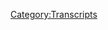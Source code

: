{{DEFAULTSORT:
    #_TRANSCRIPT_0806:Chatting with Erica Lafferty
}}{{Transcript
    | title         = [[806: Chatting with Erica Lafferty]]
    | caption       = [https://knowledgefight.libsyn.com/806-chatting-with-erica-lafferty Listen to this episode on Libsyn]
    | episodeNumber = [[806: Chatting with Erica Lafferty|806]]
    | length        = 01:22:37
}}

{{MessageBox
    | header     = Warning: Bot Generated Content
    | text       = This transcript was automatically generated by transcription software and likely contains many mistakes and misattributions. Please check the audio for definitive quotes, attribution, and context.
    | image      = N3yvass4myg91.webp
    | imagewidth = 50px
    | id         = warning
}}

{{TranscriptBlock
    | name      = Theme Song
    | timestamp = 00:00:04.000
    | text      = Red Alert. Red alert red alert. Red Alert knowledge five days. Damn, Jordan I am sweating knowledge party.com It's time to pray. I have great respect for knowledge like knowledge. I'm sick of them posing as if they're the good guys shaming me or the bad guy knowledge on Dan and Jordan knowledge fight need money
}}

{{TranscriptBlock
    | name      = Alex Jones
    | timestamp = 00:00:39.000
    | text      = Andy and Sandy are stopping Andy and Pam handy in Kansas. Andy in Kansas you're on the airplane for Tim Keller was huge fan. I love your word. Knowledge by
}}

{{TranscriptBlock
    | name      = Dan
    | timestamp = 00:00:55.000
    | text      = knowledge fight.com Hey everybody, welcome back to knowledge fight. I'm Dan. We're a couple dudes like sit around worship at the altar of saline and talk a little bit about Alex Jones.
}}

{{TranscriptBlock
    | name      = Jordan
    | timestamp = 00:01:07.000
    | text      = Oh, indeed. We are Dan Jordan. Jordanne question for you. It's up to you. brightspot today buddy. My
}}

{{TranscriptBlock
    | name      = Dan
    | timestamp = 00:01:12.000
    | text      = bright spot today is right here. I have finished the construction of this Lego set of the tall neck that's buter on the horizon zero dawn. It is quite tall.
}}

{{TranscriptBlock
    | name      = Jordan
    | timestamp = 00:01:24.000
    | text      = And it has a neck
}}

{{TranscriptBlock
    | name      = Dan
    | timestamp = 00:01:25.000
    | text      = what would you say? 15 inches like that tall. I'd say over a foot over a foot. Yeah took the better part of a couple hours. Not as long as I expected but it was such a gratifying time I had a great I had a blast making it and I'm going to get more Lego I believe you. I love many blocks
}}

{{TranscriptBlock
    | name      = Jordan
    | timestamp = 00:01:44.000
    | text      = year of the Legos.
}}

{{TranscriptBlock
    | name      = Dan
    | timestamp = 00:01:45.000
    | text      = Oh no more years. What's your bright spot George? My bright
}}

{{TranscriptBlock
    | name      = Jordan
    | timestamp = 00:01:49.000
    | text      = spot is Dan. I found or I downloaded and started playing the new Jedi survivor game
}}

{{TranscriptBlock
    | name      = Dan
    | timestamp = 00:01:56.000
    | text      = Yeah, I heard some positive reviews fantastic.
}}

{{TranscriptBlock
    | name      = Jordan
    | timestamp = 00:01:59.000
    | text      = I I've never played those souls like games before where the bosses are extra hard and you have to die a bunch to be like masochist. Yeah, it's really difficult but it's so much fun. It's it's like there have been a million Jedi games obviously
}}

{{TranscriptBlock
    | name      = Dan
    | timestamp = 00:02:13.000
    | text      = I've been burned by Star Wars licensed product sold and so I'm a little bit reluctant to
}}

{{TranscriptBlock
    | name      = Jordan
    | timestamp = 00:02:19.000
    | text      = this one has some solid you feel like a Jedi jumping around flipping slashing your shooting for stuff.
}}

{{TranscriptBlock
    | name      = Dan
    | timestamp = 00:02:26.000
    | text      = I understand there's a lights like make your own lightsaber kind of thing where people really enjoy Yep, you
}}

{{TranscriptBlock
    | name      = Jordan
    | timestamp = 00:02:33.000
    | text      = can make your own lightsaber you can customize stuff you got to you got to home to build stuff in Yeah, you got it. We got it. Yeah, I know. You gotta wait until you were on show to tell him it Yeah, I know that way you couldn't download it before we started
}}

{{TranscriptBlock
    | name      = Dan
    | timestamp = 00:02:46.000
    | text      = Oh, we got to pause the recording No, you know my you know my weak spots. If there's a school in a game or homesteading? homesteading can't resist. Yep. So let's, uh, let's, uh, further ado, yeah, we have a guest today. So let's not to annoy them further with rambling and talking. Very excited to have this person on the show, someone who we have recently started to been in contact with and we're thrilled to have Erica Lafferty. Thank you for joining us.
}}

{{TranscriptBlock
    | name      = Erica Lafferty
    | timestamp = 00:03:20.000
    | text      = Hello, hello. I'm so excited to be here with you guys.
}}

{{TranscriptBlock
    | name      = Dan
    | timestamp = 00:03:24.000
    | text      = For those who are unfamiliar, just by your name, you are a You're the daughter of the principal at Sandy Hook Elementary School, and one of the plaintiffs in the Connecticut case against Alex Jones, which is more or less how our orbits intersected. Yep.
}}

{{TranscriptBlock
    | name      = Erica Lafferty
    | timestamp = 00:03:44.000
    | text      = Absolutely. I had the the absolute privilege of being the lead plaintiff in that case.
}}

{{TranscriptBlock
    | name      = Dan
    | timestamp = 00:03:52.000
    | text      = Was that something that was negotiated dude, was there a drawing straws process or I
}}

{{TranscriptBlock
    | name      = Erica Lafferty
    | timestamp = 00:03:58.000
    | text      = mean, I I'm not gonna lie, it would have thrown hands for me to have been at the top of that. But it was just kind of like, who's up to take this beating? And, I mean, so who was like, I mean, I was sure I'm like, I'm like, I got this like, I'm feisty. I I crushed this. Yeah, yeah. Because
}}

{{TranscriptBlock
    | name      = Dan
    | timestamp = 00:04:23.000
    | text      = it is, you know, the case as it's titled it's Lafferty at all again, versus Jones and so like, you are really forefront in terms of of that. And I remember I believe it was one of the directors had a question of like, is the person first named or is there anything to the order in terms of like the like,
}}

{{TranscriptBlock
    | name      = Jordan
    | timestamp = 00:04:48.000
    | text      = did somebody abused this person more and then there's a lower ranking as it goes on, which would be a very strange system. Like ah ha, yeah.
}}

{{TranscriptBlock
    | name      = Erica Lafferty
    | timestamp = 00:04:58.000
    | text      = Crazy shit. Yeah, the hierarchy. Totally random. Yeah, it was totally random. And the the, our legal team was just kind of like, who's up to get their ass kicked, because somebody's name has to go first. And I was like, Yeah, I'm here for it.
}}

{{TranscriptBlock
    | name      = Dan
    | timestamp = 00:05:13.000
    | text      = Well, that's that is quite considerate of you, towards your your fellow plaintiffs. So to start things off on a little bit like less of a heavier note or less of a complicated note, you in our email, you'd asked for an explanation of some of our shows lingo, because we have a little bit of a Onix unaccessible. Yeah, nature to some of the terms that get thrown around there. Yeah, this could be useful for some of the newer listeners. Who don't know.
}}

{{TranscriptBlock
    | name      = Erica Lafferty
    | timestamp = 00:05:48.000
    | text      = Yeah, I have I have another one to add to my list. Today, too. Um, yeah. So I think I think like the Wanke thing, that's like, first and foremost, like that, that is how I found you. Right. And then I was called the honorary raptor Princess, which was just like, Yo, that sounds so badass. But like, please tell me what it is. And then, yeah, and then today. This this, this walk, wonderful walk, Drew L. His donation was brought to me by a giant intimidating bag of gummy worms. If there was anything behind?
}}

{{TranscriptBlock
    | name      = Dan
    | timestamp = 00:06:30.000
    | text      = Sure, sure. So to start at the top right, the walk thing is and sort of a catch all name for our listeners. It started a guess based on like our third or fourth episode or something. Alex Jones said that he's a policy wonk. And I thought it was the funniest thing I've ever heard because he doesn't know anything about policy, like the term is it but the term is used for like somebody who's a real nerd who reads like bills and like is really in the weeds. And I thought it was so funny that he called himself a policy walk. And so I just started playing the sound effect fairly repeatedly. And it took it took his name. It sure
}}

{{TranscriptBlock
    | name      = Jordan
    | timestamp = 00:07:16.000
    | text      = did for listeners.
}}

{{TranscriptBlock
    | name      = Dan
    | timestamp = 00:07:18.000
    | text      = Do you want to feel?
}}

{{TranscriptBlock
    | name      = Jordan
    | timestamp = 00:07:21.000
    | text      = Sure, um, as far as raptor princesses go, that's kind of well, we we've done these Project Camelot episodes where and we've talked about Kerry Cassidy and her cadre of space weirdos people who are conspiracy theorists, but you know, with aliens in the like, and so one of the main characters a Captain Mark Richards, he insisted that he was married to a raptor princess.
}}

{{TranscriptBlock
    | name      = Dan
    | timestamp = 00:07:53.000
    | text      = The raptors are a species of alien that he is allied with. And so yeah, he got married to the princess of the Raptor aliens. And so we have a little ceramic raptor Princess here. Oh, I love that. Someone has made some other artwork. Featuring that it's just so good. So it's just basically another little title for for folks that we bestow and I'm comfortable saying that you you qualify. You can you can be erect or Princess
}}

{{TranscriptBlock
    | name      = Jordan
    | timestamp = 00:08:29.000
    | text      = 100%.
}}

{{TranscriptBlock
    | name      = Dan
    | timestamp = 00:08:31.000
    | text      = I love that. And then the gummy worms is about Bill Ogden, the one of the lawyers in Texas. He in a deposition he was taking a deposition of Owen Shroyer and he was intentionally eating gummy worms in a really menacing way to like gesticulate just kind of like almost a threatening level of ominous Yeah, he's trying to express and so that's kind of become a little bit of a joke for folks as well.
}}

{{TranscriptBlock
    | name      = Jordan
    | timestamp = 00:09:05.000
    | text      = During the during the Boston trial. Somebody sent him a gigantic gummy worm. As a as a thank you and the end the like,
}}

{{TranscriptBlock
    | name      = Dan
    | timestamp = 00:09:16.000
    | text      = Yeah, our listeners are real cool, but also
}}

{{TranscriptBlock
    | name      = Jordan
    | timestamp = 00:09:20.000
    | text      = physical. Yeah, whimsical is a good read. Capricia
}}

{{TranscriptBlock
    | name      = Erica Lafferty
    | timestamp = 00:09:24.000
    | text      = like I love the attention to detail like I really love how they can pick up on like, the super weird shit and just like make it the best thing ever.
}}

{{TranscriptBlock
    | name      = Jordan
    | timestamp = 00:09:33.000
    | text      = Yeah, I we got lucky. Yeah,
}}

{{TranscriptBlock
    | name      = Dan
    | timestamp = 00:09:35.000
    | text      = I'm not sure exactly what we did. But a community of folks who have gathered around are so thoughtful and also into like the like exactly what you said they pick up on a little thing and play with it in the right way. That's really cool.
}}

{{TranscriptBlock
    | name      = Jordan
    | timestamp = 00:09:52.000
    | text      = And very, very generous. Which I suppose takes us to the next part. You have first off let's let's get into the GoFundMe. You have a GoFundMe campaign right now to pay for your medical bills and the like. Could you talk a little bit about your diagnosis and and how long this has been going on and where we are in the process and the like?
}}

{{TranscriptBlock
    | name      = Erica Lafferty
    | timestamp = 00:10:16.000
    | text      = Yeah, so I'm going to Okay, so I'm gonna preface this with like, I work with some walks, right? Like I work at a nonprofit that gets like real, legally, actual real policy. actual policy walks. Yeah, like walks who policy never heard the word wonky. Until I started at this job. And now they're always like, Erica, you're getting too in the weeds. And I'm like, listen, like I work with a roomful of poker players every day all day, like, do this to my brain stuff. I start talking to like, sciency just be impressed because I feel biology 97 times in my life.
}}

{{TranscriptBlock
    | name      = Jordan
    | timestamp = 00:10:52.000
    | text      = Don't worry, we will.
}}

{{TranscriptBlock
    | name      = Dan
    | timestamp = 00:10:55.000
    | text      = I can I can label you a raptor princess. But I can't do anything about those grades. Unfortunately, I don't have the power to
}}

{{TranscriptBlock
    | name      = Erica Lafferty
    | timestamp = 00:11:02.000
    | text      = my principal mother loved it. Okay, so back in 2014, I went to the eye doctor because I inherited my mom's crap vision. And I was there for like just a regular checkup and they found like this little bot behind my left eye and eye doctor like, kind of don't like that. But it's probably just scar tissue. Let's just keep an eye on it, which we did. I went into the eye doctor like, more frequently just to have it like measured in both size and location. For nine years, it stayed exactly the same. So this past December, December 22. It was literally only like 12 days, I think after like No 10 days after the 10 year anniversary of my mom's murder. Um, I go to like my routine checkup and the doctor is like, your scar tissue grew. And I'm like, How does scar tissue just randomly grow after almost a fucking decade? Right? So he's like, Yeah, you should probably go to a neurologist and I'm like, okay, never done that before. So let me like establish myself with a neurologist which if anybody's done that it's not an easy thing to do. There's long waits, whatever. So by the time so from that that initial I doctor appointment to the time I got to the neurologist, my what I thought was scar tissue was had tripled in size. Whoo. Yeah, yeah. So that's, that's some interesting scar tissue.
}}

{{TranscriptBlock
    | name      = Dan
    | timestamp = 00:12:30.000
    | text      = If that were scar tissue real this would be an issue for Dr. House. This would be a medical marvel, correct?
}}

{{TranscriptBlock
    | name      = Erica Lafferty
    | timestamp = 00:12:37.000
    | text      = Yeah. Right. And like the cane and the abuse of opiates and all that good stuff.
}}

{{TranscriptBlock
    | name      = Jordan
    | timestamp = 00:12:42.000
    | text      = Sure. Looks like you're using that eye too much. Try. Try an eyepatch.
}}

{{TranscriptBlock
    | name      = Erica Lafferty
    | timestamp = 00:12:48.000
    | text      = Oh my god, I have the best eye patches. There's like pretzels and bananas and stuff on seashell. Oh my god. It's so cool.
}}

{{TranscriptBlock
    | name      = Dan
    | timestamp = 00:12:57.000
    | text      = I've been trying to work in VLC reference somewhere because of the left eye aspect right. We've
}}

{{TranscriptBlock
    | name      = Jordan
    | timestamp = 00:13:02.000
    | text      = been. We've been going for so long. Both of us figure it out during furtive glances. Is she going to light her house on fire? What's that was
}}

{{TranscriptBlock
    | name      = Dan
    | timestamp = 00:13:10.000
    | text      = Andre risings house
}}

{{TranscriptBlock
    | name      = Erica Lafferty
    | timestamp = 00:13:15.000
    | text      = so the neurologists are my dogs or cats Roxy she's an apple. So methodologists neurologist like
}}

{{TranscriptBlock
    | name      = Dan
    | timestamp = 00:13:22.000
    | text      = unfortunately, you're now going to get a bunch of fan art
}}

{{TranscriptBlock
    | name      = Erica Lafferty
    | timestamp = 00:13:29.000
    | text      = noxious so I am not going to religious office and I'm not a doctor was like, Yeah, I'm not really comfortable with like letting you here and not like setting up an appointment at a different doctor. And that's what she said a different doctor. And I'm like, what kind of different doctor do I need to go for? If it's not a doctor for some concern with my eyes near my brain and you don't want me to imagine you don't want me to see a brain doctor. But she hadn't said oncologist. A different doctor. Right? So she's on the phone in. Like she runs out gets her cell phone uses her actual cell phone in the room with me to make an appointment with an oncologist and was like, Okay, you're, uh You need to leave here to this oncology office to have a biopsy like today
}}

{{TranscriptBlock
    | name      = Dan
    | timestamp = 00:14:19.000
    | text      = well cool. Yeah, you love it when
}}

{{TranscriptBlock
    | name      = Jordan
    | timestamp = 00:14:23.000
    | text      = shit Yeah,
}}

{{TranscriptBlock
    | name      = Erica Lafferty
    | timestamp = 00:14:25.000
    | text      = right like if there if there's not a reason to be terrified in that like I don't know what on earth to be scared of. So I go and they do the biopsy they like they do giant to beating up my nose like little like grabbing laser thing and like, rip out part of this massive tumor free bolting in my fucking forehead. And they're like, alright, I'll have fun waiting three weeks for virzal like, oh my god, you're so annoying rock. Sorry, guys. No, no,
}}

{{TranscriptBlock
    | name      = Jordan
    | timestamp = 00:14:58.000
    | text      = it's great. This This cuts up the seriousness of the story quite well. henshin break it. Yeah, totally. Yeah, this dog is killing it. Right Roxy, he's
}}

{{TranscriptBlock
    | name      = Dan
    | timestamp = 00:15:06.000
    | text      = got timing.
}}

{{TranscriptBlock
    | name      = Erica Lafferty
    | timestamp = 00:15:09.000
    | text      = And she's, she's like, there's no reason for her to be acting like that. She takes Prozac every single day. So you want her to be quiet? And I'll tell you how to do. So the, thankfully the results, three weeks, right, it was only like four days before they call me and they're like, Yeah, that's primarily orbital tumor. And we're, we're calling it page two linfoot, like B cell lymphoma. And I'm like, Cool. What does that mean? And they were like, you have you have cancer. Right? And not good cancer. And I'm
}}

{{TranscriptBlock
    | name      = Dan
    | timestamp = 00:15:45.000
    | text      = generally GE I want to start on stage one. You know, like, I feel like if you're gonna get that diagnosis, stage, yeah, that's, that's always the probably tough news to swallow.
}}

{{TranscriptBlock
    | name      = Erica Lafferty
    | timestamp = 00:16:00.000
    | text      = So I'm gonna, I'm gonna try to do something about the dog. So we're gonna go for a little adventure around my house. Okay. So, um, so, yeah, so that was like one of the viruses that they did that day. They also did biopsies on my lymph cells in my neck. And those results came a bit Matsuda actually pretty mommy.
}}

{{TranscriptBlock
    | name      = Dan
    | timestamp = 00:16:27.000
    | text      = I'm judging their home decor. i After labeling Mark Bankston the tapestry King? Yeah, I have now very
}}

{{TranscriptBlock
    | name      = Erica Lafferty
    | timestamp = 00:16:35.000
    | text      = good. Yeah, I mean, I have like, cows on my walls, and like all crazy stuff going on here. Um, okay, so the limp Node via proxies came back about two weeks later, and those were significant masses. They were called and I'm like, okay, but they were a stage zero cancer. So, with it being two weeks, in between the two diagnosis, days, right, we kind of had like this plan happening for how we were going to treat the orbital tumor. And the properties of my orbital tumor were very, very similar to that of a thyroid cancer, which is why they chose to do a radioactive iodine treatment, versus like targeted radio, or radiation, sorry. So when I find out that I have like the stage zero lymph node masses, they were like, alright, we're also going to add chemo to this, like treatment plan. And I'm like, Just awesome. At the same time. They're like, yeah, yeah, like they're gonna run concurrently. And I'm like, okay. Oh, yeah, sure. Let's just, yeah, let's pile that on. And I'm like, does that mean like, I have to come here every day? And you're like, No, no, you can take a chemo pill. Right? And it's the best thing for for you specifically, because like my grandfather had this thing called Rambo cytopenia, which is like the form of leukemia and like, I'm predisposed to, like, have all of this like horrible shit. That happened to my body. So I'm lucky, right? And I get to take these chemo pills every single day for five weeks. Very lucky. Yeah, I mean, I'm, I'm psyched about it,
}}

{{TranscriptBlock
    | name      = Dan
    | timestamp = 00:18:24.000
    | text      = right, of course, the alternative, like course, you know, 50 years ago, or whatever, all
}}

{{TranscriptBlock
    | name      = Erica Lafferty
    | timestamp = 00:18:30.000
    | text      = of this like, right? Like, and I'm doing this, like during the radioactive iodine treatment and like that, like, basically you go and you tag took three pills, and I sat there. And then he did a little scan to make sure that like, the radioactive iodine, like, activated or whatever. And then I came home and I went directly into isolation for a week and a half.
}}

{{TranscriptBlock
    | name      = Dan
    | timestamp = 00:18:49.000
    | text      = Well, we've had a lot of practice with that. Yeah. In the last few years, yeah.
}}

{{TranscriptBlock
    | name      = Erica Lafferty
    | timestamp = 00:18:54.000
    | text      = And like, right, and like, that's how I had to explain to my stepkids. Like I, even when I'm, like, not locked in the room anymore. We're gonna practice social distancing. And they're like, we know how to do that. And I'm like, Okay, thank you. So good.
}}

{{TranscriptBlock
    | name      = Dan
    | timestamp = 00:19:08.000
    | text      = But a bummer. Yeah. Incredible Hulk COVID
}}

{{TranscriptBlock
    | name      = Jordan
    | timestamp = 00:19:16.000
    | text      = were used to lock down is not the chant that you want.
}}

{{TranscriptBlock
    | name      = Erica Lafferty
    | timestamp = 00:19:21.000
    | text      = Right, right. And they're just like, yeah, like, we know how to social distance. And we practice this at school. And, you know, isolation is no big and we talked to on FaceTime we did that with our teachers for a year and I'm just like, what the bug these poor children in seven years of life had should not have had to go through this much. But anyway. So fast forward from the like, Oh, you have the stage zero cancer to when I'm like, talking to a social worker and a healthcare advocate and my oncology team and right like this is the type of drug that you're going to be on and by By the way, if your insurance doesn't cover it, they're saying that it's not necessary
}}

{{TranscriptBlock
    | name      = Jordan
    | timestamp = 00:20:05.000
    | text      = right right. That's that's the thing. What what what
}}

{{TranscriptBlock
    | name      = Dan
    | timestamp = 00:20:10.000
    | text      = I thought that's why you're supposed to have insurance
}}

{{TranscriptBlock
    | name      = Jordan
    | timestamp = 00:20:12.000
    | text      = I didn't I remember spending most of my life being told that if I don't have insurance then a catastrophic health problem will right wipe me out. Now, if I understand correctly, it doesn't fucking matter.
}}

{{TranscriptBlock
    | name      = Erica Lafferty
    | timestamp = 00:20:27.000
    | text      = It does not fucking matter. It does not like, right and like I work I work like in the Violence Intervention space. Right. And I you know, there there was a couple years that I was like married to like the world's biggest apple. And I got to a point that like I needed to get like restraining orders and this kind of stuff and like it was real shit thing to go through. The like, I'm looking at this insurance thing. Like I'm looking at our domestic violence laws like the cops were straight up like No, there's not anything we can do until he hurts you. Sorry, we're not going to cover your chemo until you're literally on your deathbed.
}}

{{TranscriptBlock
    | name      = Dan
    | timestamp = 00:21:02.000
    | text      = Yeah, like did Is there a delineation point for when the insurance is like Okay, now this is necessary like
}}

{{TranscriptBlock
    | name      = Erica Lafferty
    | timestamp = 00:21:11.000
    | text      = I maybe when it's like actual like, take over.
}}

{{TranscriptBlock
    | name      = Jordan
    | timestamp = 00:21:15.000
    | text      = Appears bleeding from your nose. I think we can cover it now. I can see drips of blood falling from your nose into your mouth. Yeah,
}}

{{TranscriptBlock
    | name      = Erica Lafferty
    | timestamp = 00:21:25.000
    | text      = correct. Yeah, yeah. Like yeah, I don't know. Like you're you're turning like a certain shade of yellow that like we have like on our colors.
}}

{{TranscriptBlock
    | name      = Jordan
    | timestamp = 00:21:34.000
    | text      = Yellow that's the good yellow. Oh, that's the stuff you don't want that greenish tint. That's we don't know. No,
}}

{{TranscriptBlock
    | name      = Erica Lafferty
    | timestamp = 00:21:39.000
    | text      = no, it's that real? Like, like jaundice? Yeah.
}}

{{TranscriptBlock
    | name      = Dan
    | timestamp = 00:21:43.000
    | text      = Yeah, it does seem a bit terrifying that an insurance like an actual insurance policy would treat like, you know, something like stage two cancer the same as like a cosmetic period when
}}

{{TranscriptBlock
    | name      = Jordan
    | timestamp = 00:21:59.000
    | text      = they when the word cancer shows up. They should be like, fine, we cover it. That feels obvious to me. Right?
}}

{{TranscriptBlock
    | name      = Erica Lafferty
    | timestamp = 00:22:05.000
    | text      = So that's like when I like started looking through my policy. I'm like, I can go have like, like, what are the what's that surgery like? The lap band surgery and they would cover like a weight loss. Surgery. Not my fucking cancer.
}}

{{TranscriptBlock
    | name      = Dan
    | timestamp = 00:22:21.000
    | text      = I keep hearing about the BBL Yeah, keep hearing people reference that. Never heard of it. The Brazilian Butt Lift.
}}

{{TranscriptBlock
    | name      = Jordan
    | timestamp = 00:22:28.000
    | text      = What is that what it's called? All right now we're talking I keep
}}

{{TranscriptBlock
    | name      = Dan
    | timestamp = 00:22:32.000
    | text      = I keep seeing Tweets. Like celebrities are doing bbls.
}}

{{TranscriptBlock
    | name      = Jordan
    | timestamp = 00:22:38.000
    | text      = Are you following? I'm following. This is a mess. We're learning so much about you.
}}

{{TranscriptBlock
    | name      = Erica Lafferty
    | timestamp = 00:22:44.000
    | text      = Oh my god. Twitter's the worst. That's a straight up dumpster fire you
}}

{{TranscriptBlock
    | name      = Dan
    | timestamp = 00:22:48.000
    | text      = on Musk is making me learn about bbls. I don't know what's going on. That
}}

{{TranscriptBlock
    | name      = Jordan
    | timestamp = 00:22:51.000
    | text      = is an interesting choice for the man. I accept it. Oh,
}}

{{TranscriptBlock
    | name      = Dan
    | timestamp = 00:22:55.000
    | text      = that's a that's almost feels cruel. Um, the way that is designed?
}}

{{TranscriptBlock
    | name      = Jordan
    | timestamp = 00:23:02.000
    | text      = Yeah. What's your insurance company? Can we be mad at them? Is it Blue Cross Blue Shield?
}}

{{TranscriptBlock
    | name      = Erica Lafferty
    | timestamp = 00:23:09.000
    | text      = Oh, not but I'm not saying that it is. Okay.
}}

{{TranscriptBlock
    | name      = Dan
    | timestamp = 00:23:14.000
    | text      = To Jordan's a shit stirrer. Listen,
}}

{{TranscriptBlock
    | name      = Jordan
    | timestamp = 00:23:16.000
    | text      = when it comes to insurance companies, I will drink their blood. I don't give a shit.
}}

{{TranscriptBlock
    | name      = Erica Lafferty
    | timestamp = 00:23:22.000
    | text      = Yeah, so I mean, right. So like, I think I think like having cancer that like, may or may not kill me before my 38th birthday. has taught me a couple of things. Right? Like one. Alright, so let's be fair, like on December 14, right, like my mom 2012 My mom was murdered. Very shortly after that, I realized like, share your you're born to advocate right. My cancer diagnosis definitely taught me that I'm just about done on guns. And I know what's coming next.
}}

{{TranscriptBlock
    | name      = Dan
    | timestamp = 00:24:00.000
    | text      = The the personal journeys, leads leads a bit of the advocacy that and I think that obvious I mean, I
}}

{{TranscriptBlock
    | name      = Erica Lafferty
    | timestamp = 00:24:09.000
    | text      = am I'm a walking fucking billboard for America's policy failed.
}}

{{TranscriptBlock
    | name      = Jordan
    | timestamp = 00:24:13.000
    | text      = Yeah,
}}

{{TranscriptBlock
    | name      = Dan
    | timestamp = 00:24:13.000
    | text      = it does seem that way. Yep. And a lot of the times I think a lot of these issues, people have a difficult time grasping a lot of the a lot of them until they either happened to you or someone you love. It becomes a lot more clear. And I think that maybe some of that is a difficult hurdle that we need to somehow figure out how to work into the way we have these conversations.
}}

{{TranscriptBlock
    | name      = Jordan
    | timestamp = 00:24:42.000
    | text      = Yeah, it's very it's very difficult not to force on to focus on you know, just like what the fuck fucking what what Jesus fucking Christ. I can't believe that anyone would allow this fucking shit to happen. What do we what did we fuck you know? Like that's it. Insane it's insane. Yeah, that,
}}

{{TranscriptBlock
    | name      = Erica Lafferty
    | timestamp = 00:25:02.000
    | text      = that scream from the rooftops you're rotating. Like, it's like
}}

{{TranscriptBlock
    | name      = Dan
    | timestamp = 00:25:06.000
    | text      = a life or death version of that Seinfeld episode with the reservation keepers. Oh yeah, that's why I have the reservation. Yeah, we don't have Yeah. Yeah, it's very frustrating to be insured about things.
}}

{{TranscriptBlock
    | name      = Erica Lafferty
    | timestamp = 00:25:20.000
    | text      = But like you filed your taxes and like you can get fined if you don't have insurance. Why does the employee have insurance when they're like, you're gonna be lucky to walk away? Only paying $100,000 out of pocket? $100,000 Like, that's more than I'm making here. I work for a fucking nonprofit. Yeah. Like, my job pays my bill. But it doesn't pay $100,000 in medical bills, like I'm gonna be in debt for the rest of my life because I had the audacity to get cancer. Well,
}}

{{TranscriptBlock
    | name      = Dan
    | timestamp = 00:25:49.000
    | text      = I mean, that is on you.
}}

{{TranscriptBlock
    | name      = Jordan
    | timestamp = 00:25:50.000
    | text      = Yeah. At your age. How could you? How could you really sucked
}}

{{TranscriptBlock
    | name      = Erica Lafferty
    | timestamp = 00:25:55.000
    | text      = up? I really fucked up.
}}

{{TranscriptBlock
    | name      = Dan
    | timestamp = 00:25:59.000
    | text      = Yeah, that's that kind of reality that like you can have insurance and still walk away with $100,000 in medical debt for it just I don't know. Yes. Want to shake things like an etch a sketch? They just got to figure out like, because there is a better way. I mean, bad. Boy, it seems like a system that we have, there's no reason to be married to it. You know,
}}

{{TranscriptBlock
    | name      = Jordan
    | timestamp = 00:26:22.000
    | text      = any, any child could look at me like, oh, no, absolutely not. Shake it. Shake it over and start again. Yeah, start from scratch.
}}

{{TranscriptBlock
    | name      = Dan
    | timestamp = 00:26:30.000
    | text      = I'm realizing as I'm talking that your response is just constantly fucking pocket pocket. This is no good. Those are the two voices
}}

{{TranscriptBlock
    | name      = Jordan
    | timestamp = 00:26:40.000
    | text      = Well, of that of that activism and, and the like, I suppose now is a good time to get into the trial. You
}}

{{TranscriptBlock
    | name      = Dan
    | timestamp = 00:26:49.000
    | text      = well, the we'll also on that note, on on some level. I mean, if you're looking for some kind of a bright spot, or some silver lining, like, at least this didn't happen during COVID, like the worst part of COVID. And it didn't happen during the meat of the trial, like that. I can't imagine, like having to go through all the things that you've had to go through. I can't imagine that on its own. But then if you compounded all of that, that would be I can't imagine I hadn't
}}

{{TranscriptBlock
    | name      = Erica Lafferty
    | timestamp = 00:27:21.000
    | text      = like I had a solid two months before. For the like before the cancer after the trial. I mean, I did have to like, you know, motion that like pesky little 10 year anniversary of Sandy Hook. But like, I had a solid two months to like, completely get my life and shit back together. After the trial. Yeah. Oh,
}}

{{TranscriptBlock
    | name      = Dan
    | timestamp = 00:27:42.000
    | text      = yeah. That is small mercy. Yeah, it was from the universe. Yeah.
}}

{{TranscriptBlock
    | name      = Jordan
    | timestamp = 00:27:46.000
    | text      = I mean, could you could you talk a little bit about your experience there like on a viewer at the you were at the trial, right.
}}

{{TranscriptBlock
    | name      = Erica Lafferty
    | timestamp = 00:27:54.000
    | text      = Yeah, I missed one day. I did miss one day. Yeah. I, I had no idea what to expect, right. So like, we didn't, all the families, like met a couple blocks down and then we would walk to the courthouse together every morning. And it was like, I don't know, like picture like the fucking Oscars, right. And like, there's gates, and just media and it's like, you're, you're walking the red carpet of death. into like, go deal with this shit, right. And as soon as you got like, a block away, like, you just hear that like, click, click, click, click, click click of the camera, which like, is so fucking trigger thing? Because we had to deal with that so much in the immediate aftermath of the shooting. Like, how is the click of a camera going to trigger my fucking PTSD? But it does.
}}

{{TranscriptBlock
    | name      = Jordan
    | timestamp = 00:28:57.000
    | text      = Oh, no, it makes perfect sense.
}}

{{TranscriptBlock
    | name      = Dan
    | timestamp = 00:28:58.000
    | text      = Yeah. And just even the like, inordinate amount of attention probably like is in some way. Comfortable. It's interesting to me the way you're describing this, because we mentioned we were at the trial in Austin, and it was absolutely not like that dead. Like, well, maybe not totally, but definitely didn't have the, you know, lots of clicking cameras. And, you know, it was pretty,
}}

{{TranscriptBlock
    | name      = Jordan
    | timestamp = 00:29:25.000
    | text      = I mean, I to a certain extent, I have a hard time not thinking that some of the fact that the Austin trial became so you know, public, it became so famously famous for like, SARS, it amped your
}}

{{TranscriptBlock
    | name      = Dan
    | timestamp = 00:29:43.000
    | text      = media, attention, text message, Ruby. Oh,
}}

{{TranscriptBlock
    | name      = Jordan
    | timestamp = 00:29:46.000
    | text      = totally. Yeah, all of the all of the big high drama moments almost certainly lead to increase IV of media attention, because they're thinking, Oh, well, we're gonna get the same fireworks from Connecticut. So sorry, bye. He's
}}

{{TranscriptBlock
    | name      = Erica Lafferty
    | timestamp = 00:30:02.000
    | text      = definitely all your fault. Yeah, but like also like, right, we're like, we're in Connecticut. We're This is like the Sandy Hook community. You know, there are not many people, you know, above a certain age that are like, go no, I have no idea where I was like at the time that seedheads like 911, right, like, this was the 911 of gun violence. But yeah, just like the walking in was intense, right? Like, I started, like I had missed one day. I think it was like the first Thursday, I wasn't there. And the only day no matter how we like, staggered or tried to walk not as a group where we walked in, like, not with our husbands or, you know, the families which tried to trick people. The only day I didn't get completely smoked with reporters is the day I caught 18 inches off my hair. Well, you learn looking at me, and I was like, I wish I was like, I remember thinking like, oh, I should like shaved my head for like the day of the verdict. Right? So like, they won't notice me right now. I'm like, oh, fuck, I have cancer, I'm probably gonna have to shave my head. You could
}}

{{TranscriptBlock
    | name      = Dan
    | timestamp = 00:31:10.000
    | text      = have gotten some practice with wigs. Yeah, you could have had all kinds of different ways. You know,
}}

{{TranscriptBlock
    | name      = Jordan
    | timestamp = 00:31:15.000
    | text      = like to go with the Groucho Marx glasses. Yeah, that would have worked missed
}}

{{TranscriptBlock
    | name      = Dan
    | timestamp = 00:31:19.000
    | text      = opportunities.
}}

{{TranscriptBlock
    | name      = Erica Lafferty
    | timestamp = 00:31:24.000
    | text      = I mean, actually, like being in a courtroom was wild. Like, I never paid attention this fucking guy, right? Like, I knew he was like, some crazy fucking lunatic. And I knew that I was being threatened and stalked and harassed. And, you know, like, literally tortured in my daily life because of him. But like, couldn't tell you anything about him never went to like, I went to his website, I think one time, the first time I like, connected the name Alex Jones to the show. And I was on the website for like, 13 seconds before I was like, Yeah, fuck that. Nothing about him. You know? I mean, that was that was enough for like seven life. Yeah, it was number seven lifetime you spend 30. Learned about?
}}

{{TranscriptBlock
    | name      = Erica Lafferty
    | timestamp = 00:32:16.000
    | text      = Like, the things that I learned about him during this trial, I'm like, How can anyone who gives me a bucket seriously?
}}

{{TranscriptBlock
    | name      = Dan
    | timestamp = 00:32:22.000
    | text      = Yeah, it's hard to believe. Yeah. Frogs gay.
}}

{{TranscriptBlock
    | name      = Jordan
    | timestamp = 00:32:26.000
    | text      = It is a little bit weird for us. Whenever we talk to people outside of our world, where they go, how could anybody believe it? And we're already so far past that we're like, Ah, you're never going to convince people not to believe it. Like, we're already on the other side of that you can't fix these people.
}}

{{TranscriptBlock
    | name      = Dan
    | timestamp = 00:32:43.000
    | text      = Slight nihilism about this information. But yeah, it's it's it's tough once it has an emotional appeal to people to to really grasp the ways that things don't make sense, unfortunately.
}}

{{TranscriptBlock
    | name      = Erica Lafferty
    | timestamp = 00:32:58.000
    | text      = Yeah. Wild for sure.
}}

{{TranscriptBlock
    | name      = Dan
    | timestamp = 00:33:02.000
    | text      = Must one thing, I think, must have been like, really nice. Or at least, like, it's something that came through, I felt with watching the trial, as we did watch the live streams. It seemed like there was like a real great solidarity among the plaintiffs. And that probably had to make all of that a little bit easier to bear. I would assume
}}

{{TranscriptBlock
    | name      = Erica Lafferty
    | timestamp = 00:33:27.000
    | text      = I would not have gotten through those weeks without the other families. You know, like my husband, or my sister would say, like, you know, we really don't want you to go to court alone. And I'm like, How the hell am I alone? Like, I'm never alone, when I'm with the families, like, I'm with my other family, you know what I mean? Like, yeah, I never want to even if it was just me walking in, felt alone, you know, there was always a hand hold, or somebody passing me tissues, or Jolly Ranchers, or, you know, sneaking me a bottle of water. It was, it was it was really the bright spot of the trial, right? Like, we've all been so isolated, and so tortured in our own forms of torture for so many years, that like, we really lost that connection if it ever existed. And this really got the opera gave us the opportunity to like, catch up and get to know what's going on with each other's lives and see, you know, the types of work that we've been doing and like a, you know, like, I don't know, it's like a
}}

{{TranscriptBlock
    | name      = Dan
    | timestamp = 00:34:34.000
    | text      = tragic climbing reunion.
}}

{{TranscriptBlock
    | name      = Erica Lafferty
    | timestamp = 00:34:38.000
    | text      = Yeah, yeah. You know, and like listening to the testimony of the other plaintiffs, like I learned so much about my mom. I learned so much about like, my own story that like I had blocked out but like the parts of their story that they were telling, filled in gaps that I've been trying to fill For over a decade and I'm like, Oh my god. So that's how it happened. Oh my god, you were the guy that I, you know, handed the thing to on that random, like it just connected so many pieces in Yeah. And it was it was really surreal.
}}

{{TranscriptBlock
    | name      = Jordan
    | timestamp = 00:35:16.000
    | text      = Yeah. Was there was there a pretty significant catharsis that came along with like, at the end of that trial whenever everybody's there after the verdict like did that culminate into something that all of you like, celebrate a huge or was it more like a somber like, Finally we're done with this or
}}

{{TranscriptBlock
    | name      = Erica Lafferty
    | timestamp = 00:35:37.000
    | text      = I'm um, I mean right after the the verdicts were read, we walked out of the courthouse and it was just like we are we are doing this and we're doing this together, we all waited like in the lobby, we walked out at once. And then there was like that little press conference, everybody had the opportunity to speak and we were just like, so together in that moment, um, you know, and, and I feel so much more supported. And were supported in what's going on in my life currently, as far as like my medical issues and all of that. So many of the families that I went through the trial with are contacting me on a near daily basis. And had that trial not happened, had I not been on that plaintiff list with these families. Like, I wouldn't have that support from these people who literally mean the world to me.
}}

{{TranscriptBlock
    | name      = Dan
    | timestamp = 00:36:33.000
    | text      = That's, that's, that's really great. Yeah, you know, that, I mean, awful circumstances. But that's, that's so great. You know, I was thinking to that, like, that probably, it was such a large part of that comes from you all sharing such a unique kind of trauma, you know, a unique experience. That is, you know, what is underlying the, the lawsuit itself of, you know, the denial of your loved one's existence, and, and that, that it's, you know, that's something that a lot of people probably have no idea what that experience is like, but they do. And then I was thinking about it a little more. And there are other people though, too, you know, it's, it's kind of scary to think about that there are other folks outside of even just to share loved ones of people who were killed at Sandy Hook, you know, who have had that experience as well. That's, man.
}}

{{TranscriptBlock
    | name      = Jordan
    | timestamp = 00:37:28.000
    | text      = Yeah. I mean, the only thing, obviously, worse than any of that is having to experience it alone. So it is. Yeah, I can't I can't imagine that concept. But
}}

{{TranscriptBlock
    | name      = Erica Lafferty
    | timestamp = 00:37:39.000
    | text      = yeah, I mean, there's been so many times that, you know, myself or one of the other plaintiffs would just be like, this isn't a money thing. For us, it's never been a money thing for us. This is to ensure that we are doing everything we can possibly fucking think of, to prevent other families of mass tragedy, from having to deal with the fucking torture that we have for the past decade. And I would do it again, in a heartbeat. As much as it hurt as much as I had to put out there for the world and literally, like, expose the worst things that have ever happened to me. I would I would, I would do it again.
}}

{{TranscriptBlock
    | name      = Dan
    | timestamp = 00:38:21.000
    | text      = That's, that's very, very brave.
}}

{{TranscriptBlock
    | name      = Jordan
    | timestamp = 00:38:24.000
    | text      = In the sense, then, do you feel like the Do you feel like you're you're done with this whole chapter, this whole Alex Jones thing? All of this noise? You You finished it? I know. You're shaking your head? Oh, no, that looks very much kind of knew the answer to that question beforehand. But you know, Hope springs eternal. Well,
}}

{{TranscriptBlock
    | name      = Dan
    | timestamp = 00:38:48.000
    | text      = you're a creditor now. Yeah.
}}

{{TranscriptBlock
    | name      = Jordan
    | timestamp = 00:38:51.000
    | text      = Well, that's the
}}

{{TranscriptBlock
    | name      = Dan
    | timestamp = 00:38:52.000
    | text      = Yeah. Bankruptcy. Yeah.
}}

{{TranscriptBlock
    | name      = Erica Lafferty
    | timestamp = 00:38:54.000
    | text      = So there's there's that
}}

{{TranscriptBlock
    | name      = Jordan
    | timestamp = 00:38:56.000
    | text      = Yeah, I mean, I met not more than that many meeting that but like, you know, psychologically, this experience of, do you feel like you want? That's more I think, what I'm what I'm asking. That face doesn't say yes, either. That's what No. So
}}

{{TranscriptBlock
    | name      = Erica Lafferty
    | timestamp = 00:39:13.000
    | text      = like, like, I look like this. This is a multifaceted thing for me, right? So Alex Jones will forever be in my life. He has imprinted the worst of the world into my brain and shown me the true depths of hell that exists on this earth. And he will be forever part of my story because of the horrible actions that he took after my mother was gunned down in the halls of an elementary school, right. He was found liable for all of the horrible shit lies that he spread. I was able to have my day in court. are in holding accountable for those lies. But that's not going to be the end of Alex Jones. He is no he's, he's a fucking monster. And he's not going to stop. Yeah.
}}

{{TranscriptBlock
    | name      = Dan
    | timestamp = 00:40:16.000
    | text      = Jordan has stressed over and over and over again. There is no stop.
}}

{{TranscriptBlock
    | name      = Erica Lafferty
    | timestamp = 00:40:22.000
    | text      = And it says cult following, right. So like, even if Alex Jones never said Eric Lafferty again, it doesn't matter because he's already put it in the brains of God only knows how many humans right like when they were breaking down the impressions during the trial. I was just like, no fucking wonder I'm agoraphobic.
}}

{{TranscriptBlock
    | name      = Jordan
    | timestamp = 00:40:44.000
    | text      = Right. I didn't know the true scale of how many people were an asshole to me.
}}

{{TranscriptBlock
    | name      = Erica Lafferty
    | timestamp = 00:40:50.000
    | text      = Yeah. There are that many fucking apples in the world. Yeah. And it's like, okay, well, like. And that was like, so like, like, almost like, satisfying to me. Like, I am not crazy in the fact that I'm terrified to walk into a grocery store. I am not crazy, but I've moved five times since the shooting. I am not crazy that I travel under an alias. I am not crazy that I leased cars, so that I don't have to have taxes owed and my fucking name. publishing my address like like they could be it could be anyone anywhere. And you like I never know when like seeing that like true scale. Was really fucking validating. Yeah, but also pretty fucking scary. Yeah. Yeah. Because people in the world think like I'm talking last thing.
}}

{{TranscriptBlock
    | name      = Dan
    | timestamp = 00:41:44.000
    | text      = Yeah. And it's not just that they think that you're lying. It's that by the nature of the lie. You are like running a con on the country in order to facilitate like a one world order takeover. Like, essentially it's the accusation of the lie is so much more severe than just like you're lying to people. Yeah, it's
}}

{{TranscriptBlock
    | name      = Jordan
    | timestamp = 00:42:09.000
    | text      = not it's not just that oh, they that battle like says oh, this is something that's not true. It's that something that's not true is part of you are a murderer cults. Yeah, you're an agent? No, yeah, you are, you are part of the group killing the entire world. Yeah. So that justification allows people to indulge in the absurd amount of abuse they've spewed at you. Over the past. And
}}

{{TranscriptBlock
    | name      = Erica Lafferty
    | timestamp = 00:42:38.000
    | text      = it's crazy. Like, right, like, there are people who I went to high school with that have straight up questioned whether or not my mom was killed. And I'm like, you fucking know my mom.
}}

{{TranscriptBlock
    | name      = Dan
    | timestamp = 00:42:51.000
    | text      = Yeah, that's,
}}

{{TranscriptBlock
    | name      = Jordan
    | timestamp = 00:42:54.000
    | text      = you know, that's that's one of those, though, that you're like, Oh, the human brain is just fucked up bubble. You know, you can really just get in somebody's brain and change things in a way that I don't think any of us are really kind of prepared to deal with the the truth of that.
}}

{{TranscriptBlock
    | name      = Dan
    | timestamp = 00:43:10.000
    | text      = And I think a lot of people miss understand the idea of like, if there's smoke, there's fire, kind of like, if 100 People are talking about there's a must be something to it. Yeah. You know, I think I think people can get twisted on that a little bit.
}}

{{TranscriptBlock
    | name      = Jordan
    | timestamp = 00:43:25.000
    | text      = Yeah, there's something to be said for group thing.
}}

{{TranscriptBlock
    | name      = Erica Lafferty
    | timestamp = 00:43:27.000
    | text      = Yeah, it was just it was a wild, wild wild experience. And like the day the one day the man had the balls to walk into the courtroom. Yeah. Like, I made damn sure that I was like, on the defendants side and like the bench and there was idea of his two like giant security guards that were paid like 80 grand to be there. I gave them like, like, six inches of space to share, right? And I'm just like, Huh, you know, and then like, he gets up and he testifies and Matty's all like, you know, being badass Chris, Maddie and Jones is like, you know, smack in the head veins and neck veins and like, all right. And Chris, like he wouldn't, he would slam something down on Jones and then turn around and look at our families and just smirk, like, I wish the livestream showed that like, he'd be
}}

{{TranscriptBlock
    | name      = Dan
    | timestamp = 00:44:27.000
    | text      = a little bit I think, I think there was a little smirk. You could, you could ascertain if not visually, yeah,
}}

{{TranscriptBlock
    | name      = Jordan
    | timestamp = 00:44:32.000
    | text      = generally, he was very calm and even keeled. But there was there was definitely times when you're like, Yeah, see, here's
}}

{{TranscriptBlock
    | name      = Dan
    | timestamp = 00:44:39.000
    | text      = the difference between you and Erica Jordan is that she bullied these security guards, whereas you refuse to sit next to them because you were scared? No,
}}

{{TranscriptBlock
    | name      = Jordan
    | timestamp = 00:44:49.000
    | text      = ah, I invited them to sit next to me and then got very scared sweat. i Okay, so the store what happened was I was in the court. I was seated at the very back pew to avoid bringing attention to my useless self.
}}

{{TranscriptBlock
    | name      = Dan
    | timestamp = 00:45:08.000
    | text      = Well, and Mark banks said there was only one seat for one of us up front. I took press. So I
}}

{{TranscriptBlock
    | name      = Jordan
    | timestamp = 00:45:15.000
    | text      = had to I had to sit at the back and his his security guards came over. And they stood right next to me. And I turned and I was like, Oh, you guys are those guys? You want to sit right next to me. And then I realized that that was a terrible idea. Because they immediately moved away and then they split. They dispersed around the room and then just started staring back at me at regular intervals. So I got so nervous that I started to sweat through my entire shirt. All the way down. Oh, all the way down.
}}

{{TranscriptBlock
    | name      = Dan
    | timestamp = 00:45:46.000
    | text      = There's a heavily marked Yeah. With about four inch pit sweats. Yeah.
}}

{{TranscriptBlock
    | name      = Jordan
    | timestamp = 00:45:53.000
    | text      = Oh. The expert, the expert witness on journalism made fun of me that
}}

{{TranscriptBlock
    | name      = Jordan
    | timestamp = 00:46:05.000
    | text      = it was a day.
}}

{{TranscriptBlock
    | name      = Erica Lafferty
    | timestamp = 00:46:07.000
    | text      = Day or the whole day. It was a whole Yeah, no, but I was just like, I was like, Yeah, I hear you. buggin 250 pound man, you get this six inches to share. And then I kept like, scooting closer. And then like Jones gets off the stand. Jones gets off the stand. And they're all like with their little, like, earpieces and they're like, We gotta go. We gotta rush him out of the courtroom. And I'm like, I'm sorry. Do you think that I'm a threat to him? I'm fucking five, four.
}}

{{TranscriptBlock
    | name      = Dan
    | timestamp = 00:46:35.000
    | text      = That's probably how they experience it. Yeah, at some level, you probably are quite a threat, if not physically. Eric Lafferty
}}

{{TranscriptBlock
    | name      = Erica Lafferty
    | timestamp = 00:46:45.000
    | text      = Well, what is five inches or five feet and four inches of her she's coming for ya.
}}

{{TranscriptBlock
    | name      = Dan
    | timestamp = 00:46:49.000
    | text      = But what if Alex accidentally has a feeling of looking at you feels regret or something?
}}

{{TranscriptBlock
    | name      = Jordan
    | timestamp = 00:46:55.000
    | text      = That's a danger that could isness that could ruin the entire gig.
}}

{{TranscriptBlock
    | name      = Dan
    | timestamp = 00:46:59.000
    | text      = So I had one question.
}}

{{TranscriptBlock
    | name      = Erica Lafferty
    | timestamp = 00:47:01.000
    | text      = Oh my god. So there was one day because I didn't regret it. Sorry. There's one day right. And it's raining and I'm walking into court and Alex is there. And his security guys like I'm under the umbrella right and he's like walking through like our little like, red carpet of death like and like in between like the gates or whatever into the courthouse. And Alex walks in and security officers are like, holding me out in the rain and mind you like I have curly hair, I and it was it was when it before I cut the 18 inches. So it was like down to the bottom line back. I blow dried and straight into my fucking hair. And they're trying to hold me out in the rain to wait for Alex Jones. So I literally bought need a point with my hands and spread his security guard. And I was like, not waiting in the rain for that fucking asshole. And through his and I'm like, you paid $80,000 for these giant walk through
}}

{{TranscriptBlock
    | name      = Dan
    | timestamp = 00:48:04.000
    | text      = the that's a salt. I actually was they're very expensive umbrellas.
}}

{{TranscriptBlock
    | name      = Erica Lafferty
    | timestamp = 00:48:14.000
    | text      = Oh my god, I can't sneeze out there with a book like, Fuck you, Alex,
}}

{{TranscriptBlock
    | name      = Dan
    | timestamp = 00:48:19.000
    | text      = I had a great moment where there's a picture from the Austin trial of Alex and his lawyer. And you know right now, and Alex has a piece of tape on his mouth. And I think it said like first amendment or something like that. And I saw him put the tape on his mouth. And he was posing with his lawyer. And like, I see that picture and I know that like, maybe four or five feet away. I am standing with another person who was a listener of our show, who was at the trial and I'm just like, look at this asshole. Just poor to get him standing on with tape he put on his own mouth. Yeah. The question that I was gonna ask before Jordan very
}}

{{TranscriptBlock
    | name      = Jordan
    | timestamp = 00:49:05.000
    | text      = rudely interrupted I
}}

{{TranscriptBlock
    | name      = Dan
    | timestamp = 00:49:06.000
    | text      = was gonna say not rudely.
}}

{{TranscriptBlock
    | name      = Erica Lafferty
    | timestamp = 00:49:08.000
    | text      = It was me screaming like I'm gonna lose this and you'll regret it. It's my fault.
}}

{{TranscriptBlock
    | name      = Jordan
    | timestamp = 00:49:13.000
    | text      = There's one rude one. Oh, this one?
}}

{{TranscriptBlock
    | name      = Dan
    | timestamp = 00:49:16.000
    | text      = I think one of the things that sticks out the most from the trials outside of the you know the family members and apply other plaintiffs testimonies was norm palaces theatrics, perhaps? I didn't know how one would take some of the things that he said because a lot of it was very offensive. And
}}

{{TranscriptBlock
    | name      = Erica Lafferty
    | timestamp = 00:49:46.000
    | text      = I got direct attacks out. Yeah, yeah.
}}

{{TranscriptBlock
    | name      = Dan
    | timestamp = 00:49:50.000
    | text      = I couldn't understand because I've, you know, we've not spoken before today, really. And I don't know how someone in your position would take some Like, is this awful? Or is it almost like, like surreal on a, I can't believe this person level.
}}

{{TranscriptBlock
    | name      = Erica Lafferty
    | timestamp = 00:50:10.000
    | text      = So I was what I wish you could have seen is like how he was in the time leading up to the start of court. Because I've sat in the front row almost every day, I sat as close to like his side as I possibly could as many days as I could. There was like one of his like, fucking Pattice pony hairs like hanging off the back of his chair for the entire trial. But anyway, he would be like, Oh, you're here alone today? Or? Oh, like to me and one of the sodas. It's just like, are you guys, the sisters? And I'm like, No, you know, damn well, that we're not the sisters.
}}

{{TranscriptBlock
    | name      = Jordan
    | timestamp = 00:50:51.000
    | text      = Wait. I'm sorry. Norm was misidentifying. You in court? Correct. All right. All right. Good.
}}

{{TranscriptBlock
    | name      = Dan
    | timestamp = 00:51:00.000
    | text      = Also the way God the way your man is running today, I have to I have to just make sure that you're not implying that he was being flirtatious. He probably could have been, it sounded like it could have like, yeah, interpretation of the way you were describing this is like, almost flirting.
}}

{{TranscriptBlock
    | name      = Erica Lafferty
    | timestamp = 00:51:17.000
    | text      = But like, I don't know, because the numbers the day that he talked to me about his wife, the fucking psychiatrist. If anyone needs to be married to a psychiatrist, it isn't. I'm talking Pattice let me just say that for the record. But he tells me that his wife has like barely spoken to him and mine for taking this case. Why would you tell me that, sir?
}}

{{TranscriptBlock
    | name      = Dan
    | timestamp = 00:51:40.000
    | text      = Because he's a real piece of shit. He probably thinks it bolsters like his integrity or something like this. But like, I have consequences for standing up for no, he was
}}

{{TranscriptBlock
    | name      = Jordan
    | timestamp = 00:51:49.000
    | text      = showing off to you probably. Yeah. He was trying to get you to like him. Also,
}}

{{TranscriptBlock
    | name      = Erica Lafferty
    | timestamp = 00:51:54.000
    | text      = like he was like, oh, yeah, my wife. She's a psychiatrist. And I was like, oh, that's lucky for you. And I just turned my fucking head.
}}

{{TranscriptBlock
    | name      = Dan
    | timestamp = 00:52:00.000
    | text      = Yeah. You know, you have a lot of problems with the insurance business. But Norm has some problems with the woke insurance. Yeah, the
}}

{{TranscriptBlock
    | name      = Jordan
    | timestamp = 00:52:08.000
    | text      = behavior that he was allowed to get away with, like the shit that what was it, it was Maya, the shit that she let him get away with. When it was like in the morning, you would hear her get the lawyers together and be like, Dorn, here's all the shit you can't do. And then at the trial, she'd be like, Hey, I told you not to do that. And then eventually, she just stopped stopping him. You know, like, there were so many times, like, what was it like to experience him? essentially saying the same shit Alex was?
}}

{{TranscriptBlock
    | name      = Erica Lafferty
    | timestamp = 00:52:39.000
    | text      = Yeah, I mean, it was. It was wild. Right? And like, there was so much that like, like about me personally, we couldn't talk about because of like, the nature of my work and the nature of my volunteer work. And the fact that Oh, Ian makes this whole fucking video like, oh, fuck you, Lafferty, you know, and like, that couldn't even be presented into evidence because it was too political. Right. Right. Like,
}}

{{TranscriptBlock
    | name      = Jordan
    | timestamp = 00:53:10.000
    | text      = right. They didn't want they don't want the facts. They didn't want the fact that so many if not all of the family members have and people at the at the trial, have charitable or organizations work for nonprofits, you know, do all the well, they know. For the most part,
}}

{{TranscriptBlock
    | name      = Dan
    | timestamp = 00:53:30.000
    | text      = they did not want a lot of the reality, but claiming that you were trying to take everyone's guns is somehow like, that was still something that Norm
}}

{{TranscriptBlock
    | name      = Jordan
    | timestamp = 00:53:41.000
    | text      = Yeah, no, that's still fine. No, that's totally
}}

{{TranscriptBlock
    | name      = Erica Lafferty
    | timestamp = 00:53:43.000
    | text      = Yeah. And like that was totally and then like, during, like the redirect and my testimony that like back and forth with me and Maddie, like, Do you know his stance on this? No. Do you care? No. Do you know a stance on this? No. Do you care? No. And that was just like, a highlight of the trial for me was just me and Maddie going back and forth. Forth like boom, whoa, whoa,
}}

{{TranscriptBlock
    | name      = Dan
    | timestamp = 00:54:04.000
    | text      = I'm here in the Rocky theme. I think up and down the court steps. Yeah, I mean, like,
}}

{{TranscriptBlock
    | name      = Erica Lafferty
    | timestamp = 00:54:12.000
    | text      = I mean, banks into he came up and I was just like, Oh my God.
}}

{{TranscriptBlock
    | name      = Dan
    | timestamp = 00:54:17.000
    | text      = Yeah, marks mark is pretty fun. Yeah, neat, dude. The thing with norm that I thought was the worst, and maybe you'd agree or disagree. Was the like, directly implying that you all were exaggerating your grief? Yeah. that I thought was almost inexcusable in an opening or closing statement. In any context. I've been
}}

{{TranscriptBlock
    | name      = Jordan
    | timestamp = 00:54:41.000
    | text      = in a private conversation where no one else but him is talking to a mirror that is fucked up to do. Yeah.
}}

{{TranscriptBlock
    | name      = Erica Lafferty
    | timestamp = 00:54:49.000
    | text      = Yeah. And that's like, you know, and he like, he like balanced that with like, her grief is because her mom was murdered. But he's saying the mom what my My mom wasn't murdered. Her grief is being exaggerated her life really isn't, you know, that impacted? Bro, I was on the stand testifying about the fucking rape threats that were sent to me when Alex Jones was holding core outside with the press trying to fucking pitch his book.
}}

{{TranscriptBlock
    | name      = Dan
    | timestamp = 00:55:20.000
    | text      = He did have a copy of that book. Yeah, yeah. He
}}

{{TranscriptBlock
    | name      = Erica Lafferty
    | timestamp = 00:55:25.000
    | text      = walked into court with it like, yeah. You're telling me that I'm exaggerating about trauma about rape?
}}

{{TranscriptBlock
    | name      = Jordan
    | timestamp = 00:55:32.000
    | text      = Yeah, I still don't. I'm still not able to quite hang with how much shit he was allowed to get away with. Especially with all the tut tutting that was going on immediately. Hi, we told you this is not a good idea to do. You shouldn't have done that. Like, yeah, we're way past I shouldn't have done shit.
}}

{{TranscriptBlock
    | name      = Erica Lafferty
    | timestamp = 00:55:50.000
    | text      = Come on now. Right? But then like if cough cough or Matty ever fucking did that. Like it would have been a whole different story, but it's just like, oh, norms norm.
}}

{{TranscriptBlock
    | name      = Jordan
    | timestamp = 00:56:00.000
    | text      = Yeah, yeah. Fuck you. You're That's your job. Yeah, you're supposed to control them.
}}

{{TranscriptBlock
    | name      = Dan
    | timestamp = 00:56:05.000
    | text      = You don't play by the rules. So we can't
}}

{{TranscriptBlock
    | name      = Jordan
    | timestamp = 00:56:08.000
    | text      = do like, what are you fucking talking about? Oh, boy. Well, we
}}

{{TranscriptBlock
    | name      = Erica Lafferty
    | timestamp = 00:56:12.000
    | text      = know your clients not gonna not gonna listen. So like, if that was me up there. Like she wouldn't just be like, oh, yeah, well, do your best to get it or listen, Maddie.
}}

{{TranscriptBlock
    | name      = Dan
    | timestamp = 00:56:23.000
    | text      = Yeah, she just yells a lot. What are you gonna do?
}}

{{TranscriptBlock
    | name      = Erica Lafferty
    | timestamp = 00:56:28.000
    | text      = Yeah, and I mean, like, it's so the amount of poisoned patients that Judge Ellis showed like, I wouldn't have been able to do it. But like, what do you do when you have someone who's so? Chris Matty. Someone who's so norm Pattice? Like, what do you do when you're trying to balance that? You know what I mean? I feel like judge bells with this like, fucking preschool teacher like trying to rip the apple kids apart. Like,
}}

{{TranscriptBlock
    | name      = Dan
    | timestamp = 00:57:01.000
    | text      = yeah, I like they are so different. Visually, stylistically, just everything.
}}

{{TranscriptBlock
    | name      = Jordan
    | timestamp = 00:57:10.000
    | text      = I mean, the problem. The problem really is he's done so much norm that in a regular real life trial with real human beings involved. He wouldn't be allowed he would be kicked off. He wouldn't be allowed to do this. But because Alex, that's because it's Alex. There's just no one else who will do it. And they won't just be like fine trial over because norm sucks so bad. You lose because norm sucks that
}}

{{TranscriptBlock
    | name      = Dan
    | timestamp = 00:57:37.000
    | text      = tried to quit. He tried to quit try. Yeah, that's true. That's something like No, no, they pretend that didn't happen. Alex both seem to have forgotten to defend.
}}

{{TranscriptBlock
    | name      = Erica Lafferty
    | timestamp = 00:57:49.000
    | text      = No honor. I have the honor of representing Mr. Jones The Honor,
}}

{{TranscriptBlock
    | name      = Dan
    | timestamp = 00:57:54.000
    | text      = I hear I hate to be disrespectful at all and I hope this doesn't come off that way. But when I was watching the trial, and I saw when it got to the verdicts I believe it was Robbie Parker was the first name you read. And I didn't know what to expect but I thought maybe a couple of million and when it was as high as it was, I blurt laughed sitting alone in my apartment because it was just like it was such a tension release and a like I found it amazing.
}}

{{TranscriptBlock
    | name      = Jordan
    | timestamp = 00:58:27.000
    | text      = Yeah, we were both we were both waiting for it to be way too low we were both waiting for them to be like oh there was a fucking disagreement in the jury because of some asshole or any number of things Yeah, whenever pessimism Yeah, I mean we're just so used to not seeing consequences for anyone. I mean, the problem of course now being is that the consequences are very very slow. Yeah, but yeah, whenever whenever they
}}

{{TranscriptBlock
    | name      = Erica Lafferty
    | timestamp = 00:58:54.000
    | text      = that they might in fact kill me.
}}

{{TranscriptBlock
    | name      = Jordan
    | timestamp = 00:58:57.000
    | text      = That's the other thing I appreciate that you are revealing how stupid and pointless and useless our medical system is our insurance system the legal system the bankruptcy system the I don't know you're probably not paid enough so the nonprofit system any number of different you like Why Why are you still a nice person? That seems absurd to me. If you there's no villain origin story better I feel like you could if you had control of whether weapons you've got free license what
}}

{{TranscriptBlock
    | name      = Dan
    | timestamp = 00:59:30.000
    | text      = if? Okay, gone Hear me out on Yeah. What if this chemo gives you superpowers? Oh
}}

{{TranscriptBlock
    | name      = Jordan
    | timestamp = 00:59:35.000
    | text      = shit. That Whoa. Evil then you can turn evil. Yeah, you get full license from knowledge fight to turn.
}}

{{TranscriptBlock
    | name      = Dan
    | timestamp = 00:59:42.000
    | text      = Yeah, we'll allow it. You're a raptor princess.
}}

{{TranscriptBlock
    | name      = Erica Lafferty
    | timestamp = 00:59:45.000
    | text      = Oh my god. I love this. I love this and I'm gonna spin off this like I Oh, okay, so one of the other Sandy Hook plaintiffs was like Erica, you totally need to get a journal. You need to start like writing things down. I am going to write my evil villain story. My fucking journal pal Yeah,
}}

{{TranscriptBlock
    | name      = Dan
    | timestamp = 01:00:01.000
    | text      = cuz it Jordan is right. I mean, like there are lesser wrongs that have created comic book villain. Yeah,
}}

{{TranscriptBlock
    | name      = Jordan
    | timestamp = 01:00:08.000
    | text      = yeah. But yeah. So have you been? Have you been following along too much with the ongoing bankruptcy stuff? Have you been getting regular updates? Are you kind of just like, let that be handled by other people.
}}

{{TranscriptBlock
    | name      = Erica Lafferty
    | timestamp = 01:00:25.000
    | text      = So our, our legal team does, like they'll send an email anytime something like biggish happens and they're just like, hey, family meeting, and we'll hop on a zoom, they'll explain the things that we should be retaining. And they're like, we'll let you know if we need you to do something kind of thing. I was doing a better job of keeping up with stuff until now, that's a fucking lie.
}}

{{TranscriptBlock
    | name      = Jordan
    | timestamp = 01:01:01.000
    | text      = Fair, fair.
}}

{{TranscriptBlock
    | name      = Erica Lafferty
    | timestamp = 01:01:02.000
    | text      = I was like, I was really trying. But then I was like, it was really only until like, it was like that first month, right? Like, because, you know, the trial ended. And then it's like, I have a couple of weeks to breathe. And I was like, kind of paying attention. But then it's like, we're rolling into Thanksgiving. I get slammed with the 10 year and now my tumor thing and you know, like my life just even completely batshit and
}}

{{TranscriptBlock
    | name      = Dan
    | timestamp = 01:01:29.000
    | text      = was perfect circumstances. This is still even complicated to keep up with. I can't I can't even imagine trying to trying to carry that. But it's got to be still just like, like, even if you're not following, it's still just got to be annoying. I imagine that like, this is still lingering. Yeah, it just won't. Like it won't end. It just won't end.
}}

{{TranscriptBlock
    | name      = Erica Lafferty
    | timestamp = 01:01:53.000
    | text      = So like I it haunts me that I have this. Narcissistic, sociopathic. roid rage II vodka drink monster that owes me like 100 million fucking dollars. And I am crowdfunding for life saving treatment so that I don't die before I turned 38. The reality that I'm living in right now. Like, it takes me a lot to hate someone I am not going to lie and say like, I didn't hate Alex Jones, I got to despise the man. But now give me those evil powers.
}}

{{TranscriptBlock
    | name      = Jordan
    | timestamp = 01:02:32.000
    | text      = Oh, it doesn't. It doesn't take much for me to hate people. And believe me, it goes far beyond Alex Jones. And this whole situation. You've you've been failed by beyond the number of people that I can even comprehend. And I hate all of them. So that helps. If that helps, then I give you permission. You're not the wrath of Jordan. Yeah, I mean, it's absurd. If I think about it, if I think about it for too long, I really start to go blind. Like it really does make me very, very, very, very angry. And I think one of
}}

{{TranscriptBlock
    | name      = Dan
    | timestamp = 01:03:01.000
    | text      = the problems do like, especially as it relates to this bankruptcy and even to some degree, like the trial stuff, like it's what, what the person who obviously is to be hated Alex is doing is exploiting things that are meant to protect, like well intentioned people, you know, who get caught in these systems, you know, like, yeah, you know, various legal loopholes, and chapter five or sub chapter five protections and reorganization of businesses. It's just malicious abuse of these things that are meant to protect people and,
}}

{{TranscriptBlock
    | name      = Jordan
    | timestamp = 01:03:39.000
    | text      = and it's just fucking stupid. Like, here's, here's my theory. All right. As far as the list of creditors goes, whoever has cancer is the number one creditor and gets taken care of immediately. Like, I feel like that's simple. If you've got an emergency, just do that first. It's an emergency. You can handle all the other shit later. Why would you ever think that you should be allowed for a year of bankruptcy court to go on? That's fucking insane.
}}

{{TranscriptBlock
    | name      = Dan
    | timestamp = 01:04:05.000
    | text      = Yeah, that could be
}}

{{TranscriptBlock
    | name      = Jordan
    | timestamp = 01:04:08.000
    | text      = Yeah, I put cars there people to call No, they don't give a fuck. They're though they're lawyers. They'll just send a letter saying stop calling us because they're the people who could do it. Ah, I'm doing all right. I'm okay.
}}

{{TranscriptBlock
    | name      = Erica Lafferty
    | timestamp = 01:04:22.000
    | text      = And meanwhile, like I have this GoFundMe and I am sending a personal thank you to every every single donation that comes in. I am still working full time. I have my husband, I have five siblings. I have my grandmother who like bless her sweet little heart like I talked to as much as humanly possible. I have five asshole dogs. My three step kids right like the house and I'm trying to do all of these things. But at the same time, like fundraising is my top priority to not die. Despite the fact that this asshole like $40,000 a month isn't enough to live on. buckle up Alex Jones.
}}

{{TranscriptBlock
    | name      = Jordan
    | timestamp = 01:05:02.000
    | text      = Yeah, if I think about that too hard. I start to go blind.
}}

{{TranscriptBlock
    | name      = Dan
    | timestamp = 01:05:05.000
    | text      = Yeah. You should auction off one of those security guards head oh boy gets to put give it to the GoFundMe. Yeah,
}}

{{TranscriptBlock
    | name      = Jordan
    | timestamp = 01:05:12.000
    | text      = no kidding. Hey, in the budget we can afford $100,000 every month for security. But we're gonna have to figure out the creditor situation later on. Sorry. Sorry about that. Erica,
}}

{{TranscriptBlock
    | name      = Dan
    | timestamp = 01:05:23.000
    | text      = it is such a difference between like the
}}

{{TranscriptBlock
    | name      = Erica Lafferty
    | timestamp = 01:05:25.000
    | text      = luck with the cancer kid. Right. Yeah.
}}

{{TranscriptBlock
    | name      = Dan
    | timestamp = 01:05:29.000
    | text      = The because he has, you know, he has the all these resources and it sucks.
}}

{{TranscriptBlock
    | name      = Jordan
    | timestamp = 01:05:36.000
    | text      = It is it is Bananas, bananas.
}}

{{TranscriptBlock
    | name      = Dan
    | timestamp = 01:05:41.000
    | text      = But I'm glad, you know, at least in the sense that there is some positive that people are supporting and rallying around, although, just today, I believe there was that Vox article that came out and you're talking about how, you know, there's this bitter sweetness? He was vice? Oh, vice. Yeah, yeah. There's this bitter sweetness of the you know, that you are getting support? And then at the same time, it's predicated on your mother being murdered? Yeah. And that is so hard to wrestle with that, that reality.
}}

{{TranscriptBlock
    | name      = Erica Lafferty
    | timestamp = 01:06:17.000
    | text      = Yeah, you know, and it's fucking crazy, right? Like, my, I've been living my wife on this very public platform. For the past decade, I was thrown into that I didn't really have a fucking choice.
}}

{{TranscriptBlock
    | name      = Erica Lafferty
    | timestamp = 01:06:38.000
    | text      = That gave me what I need to survive. It gave me name recognition. And it gave me I mean, I don't know how to say this. Like, if I didn't happen to be the daughter of a victim of high profile mass shooting, people wouldn't give a fuck. And I would not be able to raise the $100,000 that I need to survive this. That is just a fact of life. Right? So like, there's two crazy things here, there's one a reason that I almost feel I need to be thankful that my mom was murdered, which is fucked up all on its own. And to largely, in part, because of Alex Jones, that I have found any sense of external support. Right, because without Alex Jones, there would not be YouTube without YouTube, there wouldn't be the wolves. Without the wolves, there wouldn't be the $20,000 spike in my GoFundMe. Well, fucking circle,
}}

{{TranscriptBlock
    | name      = Jordan
    | timestamp = 01:07:57.000
    | text      = you know, if it weren't for Alex, maybe we would have had gun control, and we wouldn't be here. You know, like, that's, that's kind of, that's kind of one of those situations where I recognize those kinds of like, cognitive dissonance aspects to it, but it's, you know, it is it is like,
}}

{{TranscriptBlock
    | name      = Dan
    | timestamp = 01:08:14.000
    | text      = it's, it's, it's kind of literate literature, like literature kind of irony, perhaps. But it's still, like, it's, it's too much credit to give him.
}}

{{TranscriptBlock
    | name      = Jordan
    | timestamp = 01:08:28.000
    | text      = Yeah, yeah. That's, it's not a none of him.
}}

{{TranscriptBlock
    | name      = Dan
    | timestamp = 01:08:33.000
    | text      = In spite of him, it is it is
}}

{{TranscriptBlock
    | name      = Jordan
    | timestamp = 01:08:35.000
    | text      = actively against his wishes. And
}}

{{TranscriptBlock
    | name      = Erica Lafferty
    | timestamp = 01:08:37.000
    | text      = that and, and, like, I love that, and I love that, because there are other people in this world that feel about Alex Jones, how I feel about Alex Jones, that I am getting the support that I desperately need,
}}

{{TranscriptBlock
    | name      = Dan
    | timestamp = 01:08:54.000
    | text      = when we're thrilled to be in any part of that. It's, it's great. I mean, like, I think one of the things that's been really wonderful about doing this as a whole is like, being able to, in some way, take something that is so awful, which is Alex and his content, am transmuted or into something that can be positive for folks. And that I mean, definitely never was what I expected. But yeah, so it's so fantastic. And it's it's a testament to the listeners. Yeah. Oh, absolutely.
}}

{{TranscriptBlock
    | name      = Jordan
    | timestamp = 01:09:30.000
    | text      = Oh, no, when I started comedy, I was planning on talking about my penis for the rest of my life. Yeah, I was gonna be like this. They'll do it. This is gonna take me to the top. I have the most interest. So fucking interesting. It'll fuel a comedy career. Yeah, it'll be No. And here we are doing. Maybe the thing that is most honorable that I can think of to do in my life. So I am grateful to the walks more than anybody else. Definitely.
}}

{{TranscriptBlock
    | name      = Erica Lafferty
    | timestamp = 01:09:59.000
    | text      = Oh my god. The best collection of humans. The
}}

{{TranscriptBlock
    | name      = Dan
    | timestamp = 01:10:04.000
    | text      = that that guilt, though, is so fascinating to me. I don't I don't want to press on it. But I have been thinking about that, since I read read that article that that that dynamic of, of, you know, something that is the, you know, the trauma of your life, also being so, so. It's fascinating. And then at the same time, there's that offshoot of it that you had that is the if it weren't for this, you wouldn't be in a position where people were rallying around and, and giving support. And I mean, I think obviously, there's such a tragedy that's built in about the insurance system. And then, I don't know, how do we create something where people who aren't in your position who need help get that help?
}}

{{TranscriptBlock
    | name      = Jordan
    | timestamp = 01:11:03.000
    | text      = Yeah, I mean, really, what what we're talking about here is, you wouldn't none of this would be necessary. You wouldn't even be feeling this if we had a medical system that fucking functioned. You know, like, we wouldn't be here you wouldn't have to feel grateful towards any of this bullshit, it would be taken care of because you're a human being like everybody fucking else, you know. And so it is, it is a tragedy not of anybody's individual actions so much as it is the the entirety of society is organized wrong.
}}

{{TranscriptBlock
    | name      = Erica Lafferty
    | timestamp = 01:11:38.000
    | text      = I think I spent after my mom was murdered 10 years trying to reduce the number of gun deaths and injuries that we see in this country. And I think this just gives me a focus for my next decade or several.
}}

{{TranscriptBlock
    | name      = Dan
    | timestamp = 01:11:57.000
    | text      = Better be that's fantastic. I think we will all look forward to seeing you know, what, what comes out of that and what advocacy is, follows. And I think I feel like we just got to find obscure gofundraise That's what we should do. Maybe you should just dig and find obscure GoFundMe is and try and help people
}}

{{TranscriptBlock
    | name      = Erica Lafferty
    | timestamp = 01:12:20.000
    | text      = I know my husband and I were saying like anything right so like we opened this whole separate checking account and like every single penny from the GoFundMe is going in there plus like the we have like the hook Did you guys see my refund? Lafferty Lafferty V lymphoma.
}}

{{TranscriptBlock
    | name      = Jordan
    | timestamp = 01:12:36.000
    | text      = Oh, that's great. That's great. Yeah, LEED Platinum many
}}

{{TranscriptBlock
    | name      = Erica Lafferty
    | timestamp = 01:12:42.000
    | text      = of the wanks right so many of the books have been like, emailing Lafferty do but BOMA like@gmail.com to like, get the fuckin wristbands or whatever I'm like. So all of this money like, right, it's going directly into this other like medical specific account. And my husband and I keep saying like, okay, as soon as I'm like, they're like, Okay, you are cancer free kid. We're going to, like hunt through all of the GoFundMe, and find the situation most similar to mine and just donate 100% of whatever is left. And I cannot wait to be the person that wants have been to me and just relieve the stress.
}}

{{TranscriptBlock
    | name      = Jordan
    | timestamp = 01:13:31.000
    | text      = And that's not supervillain shit. What are you doing? You need to be building machines to take over the world. What is rockin
}}

{{TranscriptBlock
    | name      = Erica Lafferty
    | timestamp = 01:13:39.000
    | text      = that for my journal and not for action to Okay,
}}

{{TranscriptBlock
    | name      = Jordan
    | timestamp = 01:13:43.000
    | text      = there we go. No, I
}}

{{TranscriptBlock
    | name      = Dan
    | timestamp = 01:13:44.000
    | text      = think you're on act for by now.
}}

{{TranscriptBlock
    | name      = Jordan
    | timestamp = 01:13:46.000
    | text      = You've got a lot more accent anybody lives. You've got Titus Andronicus level of x going on here.
}}

{{TranscriptBlock
    | name      = Dan
    | timestamp = 01:13:55.000
    | text      = So I'm so grateful for your generosity with your time. This is it's been really nice to talk to you. It's been amazing. I have one other question though. I do notice we used to have a phone number. That was our call in line that I was trying to find an anagram
}}

{{TranscriptBlock
    | name      = Jordan
    | timestamp = 01:14:14.000
    | text      = you're gonna ask the same way I was going to ask the same question but anyways, keep going.
}}

{{TranscriptBlock
    | name      = Dan
    | timestamp = 01:14:19.000
    | text      = The only thing that I could find as a phone number that made words was tat guys. And so Jordan and I decided we were the TAT guys for a little while because we both have tattoos. Yeah. And I saw your arm you have some prominent tattoos. And I was wondering like, if you had any that were particularly like
}}

{{TranscriptBlock
    | name      = Jordan
    | timestamp = 01:14:39.000
    | text      = I was legitimately waiting for the chance to ask you this question. got there first that asked.
}}

{{TranscriptBlock
    | name      = Erica Lafferty
    | timestamp = 01:14:46.000
    | text      = All right, so this one is probably my favorite. It's my mom's signature. Oh, on your smiley face. Yep. So this was left on a note that said dear sweet baby, Erica, please stop. thinking right now you're scaring me. face harsh mommy.
}}

{{TranscriptBlock
    | name      = Dan
    | timestamp = 01:15:06.000
    | text      = You did the whole age tattooed on her.
}}

{{TranscriptBlock
    | name      = Erica Lafferty
    | timestamp = 01:15:12.000
    | text      = And then, yeah, so this is my mom's quote, be nice to each other. It's really all that matters. I used to have rubber Well, I still have rubber wristbands that say it but I got sick of like, so it's just like there. Have an apple. And then this high, like allow yourself to fly and fly high are things that like my mom frequently said to me in dreams. High is flying hockey's birthday.
}}

{{TranscriptBlock
    | name      = Dan
    | timestamp = 01:15:38.000
    | text      = Is that your middle finger?
}}

{{TranscriptBlock
    | name      = Jordan
    | timestamp = 01:15:41.000
    | text      = Fly Hi, MOTHER FUCKA.
}}

{{TranscriptBlock
    | name      = Erica Lafferty
    | timestamp = 01:15:44.000
    | text      = Exactly. So all right. This is the sleeve. Sleeve. Nice. That's Axl and Jinx. Those are these in action. And Roxy. Yeah, I still have one getting jealous. It's like right by the camera right here. Brooklyn and Bella still need to get worked in. And then I have decided, Hey, I got that after the Pulse nightclub shooting I have so many is
}}

{{TranscriptBlock
    | name      = Dan
    | timestamp = 01:16:16.000
    | text      = Is there something that the dogs have to do to qualify for tattoo status? Is there like become raptor princesses?
}}

{{TranscriptBlock
    | name      = Jordan
    | timestamp = 01:16:22.000
    | text      = Of course.
}}

{{TranscriptBlock
    | name      = Dan
    | timestamp = 01:16:24.000
    | text      = I feel like maybe it's like the same thing thing. Do they have to perform a miracle?
}}

{{TranscriptBlock
    | name      = Jordan
    | timestamp = 01:16:29.000
    | text      = Three postures in order to be eligible.
}}

{{TranscriptBlock
    | name      = Erica Lafferty
    | timestamp = 01:16:32.000
    | text      = It was up to me. I like it. You know, if I had like the money that Alex Jones owed me, I would get every dog I ever saw in my life tattooed on my body. I probably have to gain like 5 million pounds. And I would also need the money that I'm owed.
}}

{{TranscriptBlock
    | name      = Jordan
    | timestamp = 01:16:51.000
    | text      = To do that, yeah, to get 500 pounds.
}}

{{TranscriptBlock
    | name      = Erica Lafferty
    | timestamp = 01:16:54.000
    | text      = You know, live long enough. Yeah. To fuck yeah, but ya know, so I can really get behind that guys. Yeah, awesome. Our phone
}}

{{TranscriptBlock
    | name      = Dan
    | timestamp = 01:17:05.000
    | text      = number doesn't work anymore. So I was like, it's pretty impressive, though. I saw I saw I think it was maybe an interview that you did. And I saw also the sleeve tattoo. And I was like, That. I for some reason I saw you testify. And I just never thought sleeve of tattoo. It doesn't it didn't come off.
}}

{{TranscriptBlock
    | name      = Erica Lafferty
    | timestamp = 01:17:31.000
    | text      = My lawyers were like Erica, there are some really conservative. You're gonna not look like you and I'm like,
}}

{{TranscriptBlock
    | name      = Dan
    | timestamp = 01:17:40.000
    | text      = oh, no, you can't be a tat gal.
}}

{{TranscriptBlock
    | name      = Jordan
    | timestamp = 01:17:42.000
    | text      = It's 2020 God damn two. Okay.
}}

{{TranscriptBlock
    | name      = Erica Lafferty
    | timestamp = 01:17:46.000
    | text      = I was like, I have three tattoos on a hand. Like on my Bible hand, bro. i
}}

{{TranscriptBlock
    | name      = Dan
    | timestamp = 01:17:54.000
    | text      = Yeah, Jordan has a has a hand as well. Yeah, I
}}

{{TranscriptBlock
    | name      = Jordan
    | timestamp = 01:17:57.000
    | text      = got a full hand tattoo. wedding ring.
}}

{{TranscriptBlock
    | name      = Dan
    | timestamp = 01:18:01.000
    | text      = I can hide my Yeah, my tats.
}}

{{TranscriptBlock
    | name      = Erica Lafferty
    | timestamp = 01:18:06.000
    | text      = Both hands. Yeah, I'm like, I can't hide. Like, my hands. I can't. No, yeah, I was all like, principal daughter that day and not like, the Hellion that the principal actually
}}

{{TranscriptBlock
    | name      = Jordan
    | timestamp = 01:18:17.000
    | text      = the one that can't drink?
}}

{{TranscriptBlock
    | name      = Dan
    | timestamp = 01:18:22.000
    | text      = Well, we should probably wrap this up. Because we've been we've been we've been going for almost a good hour and a half. So I don't want to take up your whole day. Yeah, but thank you so much for chatting with us. Yes. As I never would have imagined in a million years when we started this podcast that we would end up having a friendly conversation. Sort of not the new would be unfriendly. I'm just gonna say what was the other alternative? Very formal. Okay. Yeah, that kind of conversation with you know, a plaintiff in the Sandy Hook case it just it seems like everything is very surreal. We have a lot of respect and admiration for what you've gone through and how you've you know,
}}

{{TranscriptBlock
    | name      = Jordan
    | timestamp = 01:19:12.000
    | text      = and we're grateful to play the small part that we we have in a positive way
}}

{{TranscriptBlock
    | name      = Erica Lafferty
    | timestamp = 01:19:18.000
    | text      = it was not a small part and I it's incredibly don't give me the don't compliment us bullshit. Because you guys did a really good fuck.
}}

{{TranscriptBlock
    | name      = Dan
    | timestamp = 01:19:27.000
    | text      = Really proud of we did a terrible thing and that is that we don't publicize or like promote ourselves at all. And so that's probably why you had no idea we existed. You know, times when you could have enjoyed
}}

{{TranscriptBlock
    | name      = Erica Lafferty
    | timestamp = 01:19:40.000
    | text      = tweeting someone put me in touch with them. And I was like, Wait, why don't I have Bankston?
}}

{{TranscriptBlock
    | name      = Jordan
    | timestamp = 01:19:44.000
    | text      = Yeah, yeah, good buddy.
}}

{{TranscriptBlock
    | name      = Dan
    | timestamp = 01:19:47.000
    | text      = niched, my private last. Oh,
}}

{{TranscriptBlock
    | name      = Jordan
    | timestamp = 01:19:51.000
    | text      = at least it's not public. Release it on a docket somewhere.
}}

{{TranscriptBlock
    | name      = Erica Lafferty
    | timestamp = 01:19:56.000
    | text      = Like, quote, tweet me and be like, here it is. Yeah.
}}

{{TranscriptBlock
    | name      = Jordan
    | timestamp = 01:20:00.000
    | text      = Ha. Oh, oh, that was good timing. Thank you. Thank you so much. Thanks. Yeah, I don't know.
}}

{{TranscriptBlock
    | name      = Dan
    | timestamp = 01:20:09.000
    | text      = I don't know if you have anything else that you want to promote, but we'll add a link. I know that a lot of our listeners have already found your GoFundMe, but we'll add a link to that. And
}}

{{TranscriptBlock
    | name      = Jordan
    | timestamp = 01:20:22.000
    | text      = absolutely, yeah,
}}

{{TranscriptBlock
    | name      = Erica Lafferty
    | timestamp = 01:20:23.000
    | text      = I mean, we just got a fresh batch of Lafferty V lymphoma rents wristbands in
}}

{{TranscriptBlock
    | name      = Dan
    | timestamp = 01:20:29.000
    | text      = I love it. The only problem that I have is that it's yellow. Yeah. Isn't that the?
}}

{{TranscriptBlock
    | name      = Jordan
    | timestamp = 01:20:37.000
    | text      = Yeah, my fire color yeller
}}

{{TranscriptBlock
    | name      = Erica Lafferty
    | timestamp = 01:20:41.000
    | text      = the color of my specific cancer. That makes sense.
}}

{{TranscriptBlock
    | name      = Dan
    | timestamp = 01:20:43.000
    | text      = Okay, that Trump's strong. Yeah. All right. He's, uh,
}}

{{TranscriptBlock
    | name      = Erica Lafferty
    | timestamp = 01:20:48.000
    | text      = I mean, yeah. But yeah, um, so for the hook up on those Lafferty velum falmer@gmail.com.
}}

{{TranscriptBlock
    | name      = Dan
    | timestamp = 01:20:58.000
    | text      = Thankfully, our audiences good at spelling, lymphoma in any email addresses. That's a recipe for go to the right place hopes
}}

{{TranscriptBlock
    | name      = Jordan
    | timestamp = 01:21:07.000
    | text      = nobody has Lafferty V lymphoma, because they're gonna get a lot of emails. Well, I hope
}}

{{TranscriptBlock
    | name      = Erica Lafferty
    | timestamp = 01:21:15.000
    | text      = not well, and it's all over the socials and all that stuff. They've found me on there. And they have been coming in droves with the love and positivity and I'm I will be eternally grateful. That's
}}

{{TranscriptBlock
    | name      = Dan
    | timestamp = 01:21:29.000
    | text      = awesome. We are grateful for them as well. Yeah. Well, hopefully we'll talk again sometime down the road. And
}}

{{TranscriptBlock
    | name      = Erica Lafferty
    | timestamp = 01:21:37.000
    | text      = maybe like, pre evil transition.
}}

{{TranscriptBlock
    | name      = Jordan
    | timestamp = 01:21:41.000
    | text      = Yeah, yeah, that'd be great. Yeah.
}}

{{TranscriptBlock
    | name      = Dan
    | timestamp = 01:21:43.000
    | text      = If you need someone to like workshop some evil plans with Oh, I'm so good at it. Yeah, we're good at pawnshop.
}}

{{TranscriptBlock
    | name      = Erica Lafferty
    | timestamp = 01:21:50.000
    | text      = All right. So I'm just gonna start like taking random pictures. When I'm not drinking mom of the journal, the evil journal and just sending them off to that private email address. Perfect. Okay. Just like just like, VIP all ideas, you know, awesome.
}}

{{TranscriptBlock
    | name      = Dan
    | timestamp = 01:22:11.000
    | text      = For sure. We have we have an eye for narrative, especially for comic book characters. You can we can make this work. Alright, so we won't
}}

{{TranscriptBlock
    | name      = Jordan
    | timestamp = 01:22:23.000
    | text      = go over that. Thank you so much, Erica. Yeah. Take care.
}}

{{TranscriptBlock
    | name      = Andy In Kansas
    | timestamp = 01:22:29.000
    | text      = Andy in Kansas. You're on the air. Thanks for holding. Well, Alex, I'm a first time caller. I'm a huge fan. I love your work.
}}

[[Category:Transcripts]]
